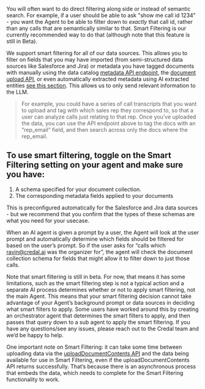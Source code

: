 You will often want to do direct filtering along side or instead of semantic search. For example, if a user should be able to ask "show me call id 1234" - you want the Agent to be able to filter down to *exactly* that call id, rather than any calls that are semantically similar to that. 
Smart Filtering is our currently recommended way to do that (although note that this feature is still in Beta).

We support smart filtering for all of our data sources. This allows you to filter on fields that you may have imported (from semi-structured data sources like Salesforce and Jira) or metadata you have tagged documents with manually using the data catalog [metadata API endpoint](https://docs.credal.ai/api-reference/document-catalog/metadata), the [document upload API](https://docs.credal.ai/api-reference/document-catalog/upload-document-contents), or even automatically extracted metadata using AI extracted entities [see this section](https://docs.credal.ai/platform/integrations/metadata-and-smart-filtering/ai-entity-extraction-beta). This allows us to only send relevant information to the LLM. 

> For example, you could have a series of call transcripts that you want to upload and tag with which sales rep they correspond to, so that a user can analyze calls just relating to that rep. Once you’ve uploaded the data, you can use the API endpoint above to tag the docs with an “rep_email” field, and then search across only the docs where the rep_email.

## To use smart filtering, toggle on the Smart Filtering setting on your agent and make sure you have:
1. A schema specified for your document collection.
2. The corresponding metadata fields applied to your documents

This is preconfigured automatically for the Salesforce and Jira data sources - but we recommend that you confirm that the types of these schemas are what you need for your usecase.

When an AI agent is given a prompt by a user, the Agent will look at the user prompt and automatically determine which fields should be filtered for based on the user’s prompt. So if the user asks for “calls which ravin@credal.ai was the organizer for”, the agent will check the document collection schema for fields that might allow it to filter down to just those calls.

Note that smart filtering is still in beta. For now, that means it has some limitations, such as the smart filtering step is not a typical action and a separate AI process determines whether or not to apply smart filtering, not the main Agent. This means that your smart filtering decision cannot take advantage of your Agent’s background prompt or data sources in deciding what smart filters to apply. Some users have worked around this by creating an orchestrator agent that determines the smart filters to apply, and then passes that query down to a sub agent to apply the smart filtering. If you have any questions/see any issues, please reach out to the Credal team and we’d be happy to help.

One important note on Smart Filtering: it can take some time between uploading data via the [uploadDocumentContents API](https://docs.credal.ai/api-reference/document-catalog/upload-document-contents) and the data being available for use in Smart Filtering, even if the uploadDocumentContents API returns successfully. That’s because there is an asynchronous process that embeds the data, which needs to complete for the Smart Filtering functionality to work. 

